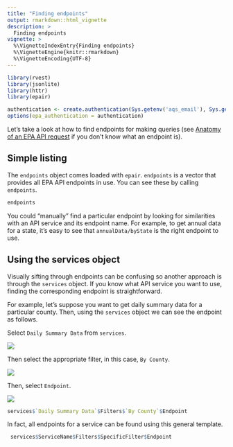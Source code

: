 ```yaml
---
title: "Finding endpoints"
output: rmarkdown::html_vignette
description: >
  Finding endpoints
vignette: >
  %\VignetteIndexEntry{Finding endpoints}
  %\VignetteEngine{knitr::rmarkdown}
  %\VignetteEncoding{UTF-8}
---
```


```r
library(rvest)
library(jsonlite)
library(httr)
library(epair)
```

```r
authentication <- create.authentication(Sys.getenv('aqs_email'), Sys.getenv('aqs_api_key'))
options(epa_authentication = authentication)
```

Let's take a look at how to find endpoints for making queries (see [Anatomy of an EPA API request](../../Tutorial/anatomyEPArequest) if you don't know what an endpoint is). 

## Simple listing
The `endpoints` object comes loaded with `epair`. `endpoints` is a vector that provides all EPA API endpoints in use. You can see these by calling `endpoints`. 

```r
endpoints
```
You could "manually" find a particular endpoint by looking for similarities with an API service and its endpoint name. For example, to get annual data for a state, it's easy to see that `annualData/byState` is the right endpoint to use. 

## Using the services object

Visually sifting through endpoints can be confusing so another approach is through the `services` object. If you know what API service you want to use, finding the corresponding endpoint is straightforward. 

For example, let's suppose you want to get daily summary data for a particular county. Then, using the `services` object we can see the endpoint as follows.

Select `Daily Summary Data` from `services`.

![](img/endpoints/daily.png)

Then select the appropriate filter, in this case, `By County`.

![](img/endpoints/filter.png)

Then, select `Endpoint`.

![](img/endpoints/endpoint.png)


```r
services$`Daily Summary Data`$Filters$`By County`$Endpoint
```
In fact, all endpoints for a service can be found using this general template. 

```r
 services$ServiceName$Filters$SpecificFilter$Endpoint
```

